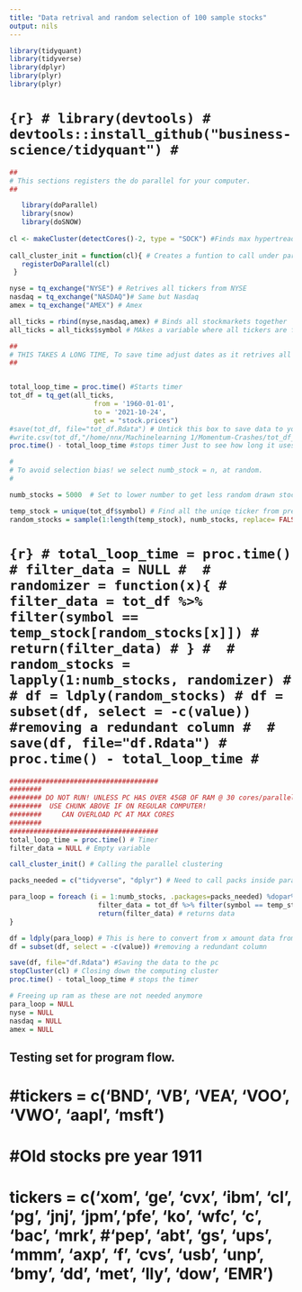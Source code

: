```yaml
---
title: "Data retrival and random selection of 100 sample stocks"
output: nils
---
```


```r
library(tidyquant)
library(tidyverse)
library(dplyr)
library(plyr)
library(plyr)
```

# ```{r}
# library(devtools)
# devtools::install_github("business-science/tidyquant")
# ```


```r
##
# This sections registers the do parallel for your computer.
##

   library(doParallel)
   library(snow)
   library(doSNOW)
 
cl <- makeCluster(detectCores()-2, type = "SOCK") #Finds max hypertread on your pc minus two (for stability) 
 
call_cluster_init = function(cl){ # Creates a funtion to call under parallalization  
   registerDoParallel(cl)
 }
```

```r

nyse = tq_exchange("NYSE") # Retrives all tickers from NYSE
nasdaq = tq_exchange("NASDAQ")# Same but Nasdaq  
amex = tq_exchange("AMEX") # Amex   

all_ticks = rbind(nyse,nasdaq,amex) # Binds all stockmarkets together  
all_ticks = all_ticks$symbol # MAkes a variable where all tickers are found 
```

```r
##
# THIS TAKES A LONG TIME, To save time adjust dates as it retrives all stocks available and omits stocks without historical data 
##


total_loop_time = proc.time() #Starts timer 
tot_df = tq_get(all_ticks,
                     from = '1960-01-01',
                     to = '2021-10-24',
                     get = "stock.prices")
#save(tot_df, file="tot_df.Rdata") # Untick this box to save data to your disk  
#write.csv(tot_df,"/home/nnx/Machinelearning 1/Momentum-Crashes/tot_df_db.csv", row.names = FALSE) #Write it as csv to your disk. This file is 3-5 times bigger then .Rdata but can be used in databases, excel etc. 
proc.time() - total_loop_time #stops timer Just to see how long it uses 
```


```r
#
# To avoid selection bias! we select numb_stock = n, at random. 
#

numb_stocks = 5000  # Set to lower number to get less random drawn stocks.

temp_stock = unique(tot_df$symbol) # Find all the uniqe ticker from previously downloded data
random_stocks = sample(1:length(temp_stock), numb_stocks, replace= FALSE) # Creates a random sample of numb_stocks from the entire stock universe. 

```


# ```{r}
# total_loop_time = proc.time()
# filter_data = NULL
# 
# randomizer = function(x){
#   filter_data = tot_df %>% filter(symbol == temp_stock[random_stocks[x]])
#   return(filter_data)
# }
# 
# random_stocks = lapply(1:numb_stocks, randomizer)
# 
# df = ldply(random_stocks)
# df = subset(df, select = -c(value)) #removing a redundant column
# 
# save(df, file="df.Rdata")
# proc.time() - total_loop_time
# ```

```r

#####################################
########
######## DO NOT RUN! UNLESS PC HAS OVER 45GB OF RAM @ 30 cores/parallels      
########  USE CHUNK ABOVE IF ON REGULAR COMPUTER!
########     CAN OVERLOAD PC AT MAX CORES
########
#####################################
total_loop_time = proc.time() # Timer 
filter_data = NULL # Empty variable

call_cluster_init() # Calling the parallel clustering

packs_needed = c("tidyverse", "dplyr") # Need to call packs inside parallelization, or else they do not exist within the loop- 

para_loop = foreach (i = 1:numb_stocks, .packages=packs_needed) %dopar% { # makes a loop  
                      filter_data = tot_df %>% filter(symbol == temp_stock[random_stocks[i]]) # filter out all stocks that are not "picked" by the random generator 
                      return(filter_data) # returns data
}

df = ldply(para_loop) # This is here to convert from x amount data from para_loop into single dataset.
df = subset(df, select = -c(value)) #removing a redundant column

save(df, file="df.Rdata") #Saving the data to the pc 
stopCluster(cl) # Closing down the computing cluster 
proc.time() - total_loop_time # stops the timer 

# Freeing up ram as these are not needed anymore
para_loop = NULL
nyse = NULL
nasdaq = NULL
amex = NULL
```

####
## Testing set for program flow. 
####
# #tickers = c('BND', 'VB', 'VEA', 'VOO', 'VWO', 'aapl', 'msft')
# 
# #Old stocks pre year 1911
# tickers = c('xom', 'ge', 'cvx', 'ibm', 'cl', 'pg', 'jnj', 'jpm','pfe', 'ko', 'wfc', 'c', 'bac', 'mrk', #'pep', 'abt', 'gs', 'ups', 'mmm', 'axp', 'f', 'cvs', 'usb', 'unp', 'bmy', 'dd', 'met', 'lly', 'dow', 'EMR')


